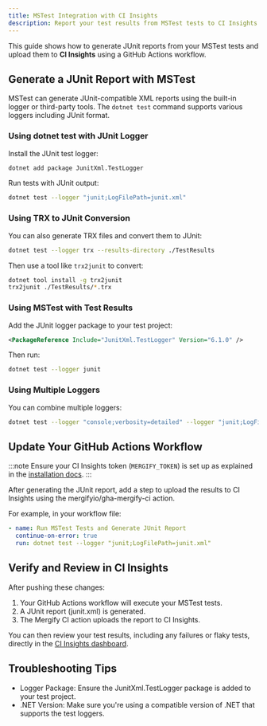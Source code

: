 ```yaml
---
title: MSTest Integration with CI Insights
description: Report your test results from MSTest tests to CI Insights
---
```



This guide shows how to generate JUnit reports from your MSTest tests and upload
them to **CI Insights** using a GitHub Actions workflow.

## Generate a JUnit Report with MSTest

MSTest can generate JUnit-compatible XML reports using the built-in logger or
third-party tools. The `dotnet test` command supports various loggers including
JUnit format.

### Using dotnet test with JUnit Logger

Install the JUnit test logger:

```bash
dotnet add package JunitXml.TestLogger
```

Run tests with JUnit output:

```bash
dotnet test --logger "junit;LogFilePath=junit.xml"
```

### Using TRX to JUnit Conversion

You can also generate TRX files and convert them to JUnit:

```bash
dotnet test --logger trx --results-directory ./TestResults
```

Then use a tool like `trx2junit` to convert:

```bash
dotnet tool install -g trx2junit
trx2junit ./TestResults/*.trx
```

### Using MSTest with Test Results

Add the JUnit logger package to your test project:

```xml
<PackageReference Include="JunitXml.TestLogger" Version="6.1.0" />
```

Then run:

```bash
dotnet test --logger junit
```

### Using Multiple Loggers

You can combine multiple loggers:

```bash
dotnet test --logger "console;verbosity=detailed" --logger "junit;LogFilePath=junit.xml"
```

## Update Your GitHub Actions Workflow

:::note
Ensure your CI Insights token (`MERGIFY_TOKEN`) is set up as explained in the [installation
docs](/ci-insights#enabling-ci-insights-for-github).
:::

After generating the JUnit report, add a step to upload the results to CI
Insights using the mergifyio/gha-mergify-ci action.

For example, in your workflow file:

```yaml
- name: Run MSTest Tests and Generate JUnit Report
  continue-on-error: true
  run: dotnet test --logger "junit;LogFilePath=junit.xml"
```

<MergifyCIUploadStep reportPath="junit.xml" />
<MergifyCIUploadStepMatrix reportPath="junit.xml" />

<GhaMergifyCiQuarantineSetup />

## Verify and Review in CI Insights

After pushing these changes:

1. Your GitHub Actions workflow will execute your MSTest tests.
2. A JUnit report (junit.xml) is generated.
3. The Mergify CI action uploads the report to CI Insights.

You can then review your test results, including any failures or flaky tests,
directly in the [CI Insights
dashboard](https://dashboard.mergify.com/ci-insights/jobs).

## Troubleshooting Tips

<ul>
  <li>Logger Package: Ensure the JunitXml.TestLogger package is added to your test project.</li>
  <li>.NET Version: Make sure you're using a compatible version of .NET that supports the test loggers.</li>

  <CommonTroubleshootingTips />
</ul>
